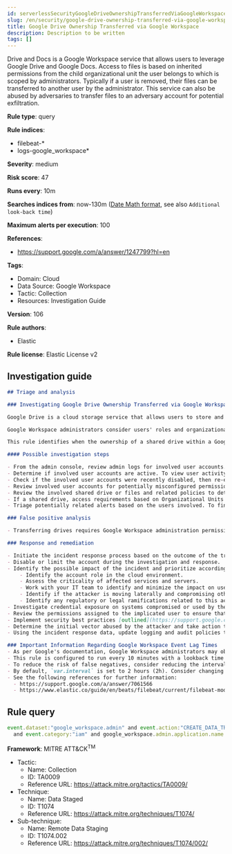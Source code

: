 ```yaml
---
id: serverlessSecurityGoogleDriveOwnershipTransferredViaGoogleWorkspace
slug: /en/security/google-drive-ownership-transferred-via-google-workspace
title: Google Drive Ownership Transferred via Google Workspace
description: Description to be written
tags: []
---
```


<div id="google-drive-ownership-transferred-via-google-workspace"></div>

Drive and Docs is a Google Workspace service that allows users to leverage Google Drive and Google Docs. Access to files is based on inherited permissions from the child organizational unit the user belongs to which is scoped by administrators. Typically if a user is removed, their files can be transferred to another user by the administrator. This service can also be abused by adversaries to transfer files to an adversary account for potential exfiltration.

**Rule type**: query

**Rule indices**: 

* filebeat-*
* logs-google_workspace*

**Severity**: medium

**Risk score**: 47

**Runs every**: 10m

**Searches indices from**: now-130m ([Date Math format](((ref))/common-options.html#date-math), see also <DocLink id="serverlessSecurityRulesUiCreate" section="set-the-rules-schedule">`Additional look-back time`</DocLink>)

**Maximum alerts per execution**: 100

**References**: 

* https://support.google.com/a/answer/1247799?hl=en

**Tags**: 

* Domain: Cloud
* Data Source: Google Workspace
* Tactic: Collection
* Resources: Investigation Guide

**Version**: 106

**Rule authors**: 

* Elastic

**Rule license**: Elastic License v2

## Investigation guide

```markdown
## Triage and analysis

### Investigating Google Drive Ownership Transferred via Google Workspace

Google Drive is a cloud storage service that allows users to store and access files. It is available to users with a Google Workspace account.

Google Workspace administrators consider users' roles and organizational units when assigning permissions to files or shared drives. Owners of sensitive files and folders can grant permissions to users who make internal or external access requests. Adversaries abuse this trust system by accessing Google Drive resources with improperly scoped permissions and shared settings. Distributing phishing emails is another common approach to sharing malicious Google Drive documents. With this approach, adversaries aim to inherit the recipient's Google Workspace privileges when an external entity grants ownership.

This rule identifies when the ownership of a shared drive within a Google Workspace organization is transferred to another internal user.

#### Possible investigation steps

- From the admin console, review admin logs for involved user accounts. To find admin logs, go to `Security > Reporting > Audit and investigation > Admin log events`.
- Determine if involved user accounts are active. To view user activity, go to `Directory > Users`.
- Check if the involved user accounts were recently disabled, then re-enabled.
- Review involved user accounts for potentially misconfigured permissions or roles.
- Review the involved shared drive or files and related policies to determine if this action was expected and appropriate.
- If a shared drive, access requirements based on Organizational Units in `Apps > Google Workspace > Drive and Docs > Manage shared drives`.
- Triage potentially related alerts based on the users involved. To find alerts, go to `Security > Alerts`.

### False positive analysis

- Transferring drives requires Google Workspace administration permissions related to Google Drive. Check if this action was planned/expected from the requester and is appropriately targeting the correct receiver.

### Response and remediation

- Initiate the incident response process based on the outcome of the triage.
- Disable or limit the account during the investigation and response.
- Identify the possible impact of the incident and prioritize accordingly; the following actions can help you gain context:
    - Identify the account role in the cloud environment.
    - Assess the criticality of affected services and servers.
    - Work with your IT team to identify and minimize the impact on users.
    - Identify if the attacker is moving laterally and compromising other accounts, servers, or services.
    - Identify any regulatory or legal ramifications related to this activity.
- Investigate credential exposure on systems compromised or used by the attacker to ensure all compromised accounts are identified. Reset passwords or delete API keys as needed to revoke the attacker's access to the environment. Work with your IT teams to minimize the impact on business operations during these actions.
- Review the permissions assigned to the implicated user to ensure that the least privilege principle is being followed.
- Implement security best practices [outlined](https://support.google.com/a/answer/7587183) by Google.
- Determine the initial vector abused by the attacker and take action to prevent reinfection via the same vector.
- Using the incident response data, update logging and audit policies to improve the mean time to detect (MTTD) and the mean time to respond (MTTR).

### Important Information Regarding Google Workspace Event Lag Times
- As per Google's documentation, Google Workspace administrators may observe lag times ranging from minutes up to 3 days between the time of an event's occurrence and the event being visible in the Google Workspace admin/audit logs.
- This rule is configured to run every 10 minutes with a lookback time of 130 minutes.
- To reduce the risk of false negatives, consider reducing the interval that the Google Workspace (formerly G Suite) Filebeat module polls Google's reporting API for new events.
- By default, `var.interval` is set to 2 hours (2h). Consider changing this interval to a lower value, such as 10 minutes (10m).
- See the following references for further information:
  - https://support.google.com/a/answer/7061566
  - https://www.elastic.co/guide/en/beats/filebeat/current/filebeat-module-google_workspace.html
```

## Rule query

```js
event.dataset:"google_workspace.admin" and event.action:"CREATE_DATA_TRANSFER_REQUEST"
  and event.category:"iam" and google_workspace.admin.application.name:Drive*

```

**Framework**: MITRE ATT&CK<sup>TM</sup>

* Tactic:
    * Name: Collection
    * ID: TA0009
    * Reference URL: https://attack.mitre.org/tactics/TA0009/
* Technique:
    * Name: Data Staged
    * ID: T1074
    * Reference URL: https://attack.mitre.org/techniques/T1074/
* Sub-technique:
    * Name: Remote Data Staging
    * ID: T1074.002
    * Reference URL: https://attack.mitre.org/techniques/T1074/002/

